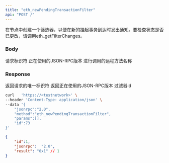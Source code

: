 ```yaml
---
title: "eth_newPendingTransactionFilter"
api: "POST /"
---
```


在节点中创建一个筛选器，以便在新的挂起事务到达时发出通知。要检查状态是否已更改，请调用eth_getFilterChanges。
### Body

<ParamField body="id" type="number" placeholder="1">
  请求标识符
</ParamField>

<ParamField body="jsonrpc" type="string" placeholder="2.0">
  正在使用的JSON-RPC版本
</ParamField>

<ParamField body="method" type="string" placeholder="eth_newPendingTransactionFilter">
  进行调用的远程方法名称
</ParamField>

<ParamField body="params" type="array">
</ParamField>

### Response

<ResponseField name="id" type="number">
  返回请求的唯一标识符
</ResponseField>

<ResponseField name="jsonrpc" type="string">
  返回正在使用的JSON-RPC版本
</ResponseField>

<ResponseField name="filterId" type="string">
  过滤器id
</ResponseField>

<RequestExample>

```bash Example Request
curl   'https://<testnetwork>' \
--header 'Content-Type: application/json' \
--data '{
    "jsonrpc":"2.0",
    "method":"eth_newPendingTransactionFilter",
    "params":[],
    "id":73
}'
```

</RequestExample>

<ResponseExample>

```json Response
{
    "id":1,
    "jsonrpc":  "2.0",
    "result": "0x1" // 1
}
```

</ResponseExample>